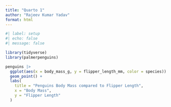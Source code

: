 ```yaml
---
title: "Quarto 1"
author: "Rajeev Kumar Yadav"
format: html
---
```


```r
#| label: setup
#| echo: false
#| message: false

library(tidyverse)
library(palmerpenguins)
```


```r
penguins |> 
  ggplot(aes(x = body_mass_g, y = flipper_length_mm, color = species)) +
  geom_point() +
  labs(
    title = "Penguins Body Mass compared to Flipper Length",
    x = "Body Mass",
    y = "Flipper Length"
  )
```

